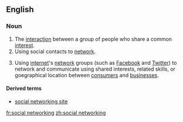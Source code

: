 ==English==

===Noun===
{{en-noun|sg=[[social]] [[networking]]|-}}

# The [[interaction]] between a group of people who share a common [[interest]].
# Using social contacts to [[network]].
# {{internet|business}} Using [[internet]]'s [[network]] groups (such as [[Facebook]] and [[Twitter]]) to network and communicate using shared interests, related skills, or goegraphical location between [[consumers]] and [[businesses]].

====Derived terms====
*[[social networking site]]

[[fr:social networking]]
[[zh:social networking]]